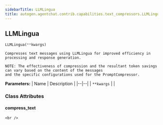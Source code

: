 ```yaml
---
sidebarTitle: LLMLingua
title: autogen.agentchat.contrib.capabilities.text_compressors.LLMLingua
---
```

<h2 id="autogen.agentchat.contrib.capabilities.text_compressors.LLMLingua" class="doc doc-heading">
    <code class="doc-symbol doc-symbol-heading doc-symbol-class"></code>
    <span class="doc doc-object-name doc-class-name">LLMLingua</span>
    <a href="#autogen.agentchat.contrib.capabilities.text_compressors.LLMLingua" class="headerlink" title="Permanent link"></a>
</h2>

```python
LLMLingua(**kwargs)
```

    Compresses text messages using LLMLingua for improved efficiency in processing and response generation.
    
    NOTE: The effectiveness of compression and the resultant token savings can vary based on the content of the messages
    and the specific configurations used for the PromptCompressor.

<b>Parameters:</b>
| Name | Description |
|--|--|
| `**kwargs` |  |

### Class Attributes

<code class="doc-symbol doc-symbol-heading doc-symbol-attribute"></code>
#### compress_text
<a href="#autogen.agentchat.contrib.capabilities.text_compressors.LLMLingua.compress_text" class="headerlink" title="Permanent link"></a>

    <br />